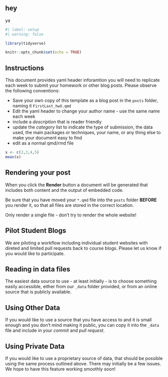 hey
---
ya
```r
#| label: setup
#| warning: false

library(tidyverse)

knitr::opts_chunk$set(echo = TRUE)
```

## Instructions

This document provides yaml header inforamtion you will need to replicate each week to submit your homework or other blog posts. Please observe the following conventions:

-   Save your own copy of this template as a blog post in the `posts` folder, naming it `FirstLast_hwX.qmd`
-   Edit the yaml header to change your author name - use the same name each week
-   include a *description* that is reader friendly
-   update the *category* list to indicate the type of submission, the data used, the main packages or techniques, your name, or any thing else to make your document easy to find
-   edit as a normal qmd/rmd file


```r
x <- c(2,3,4,5)
mean(x)
```

## Rendering your post

When you click the **Render** button a document will be generated that includes both content and the output of embedded code. 

:::{.callout-warning}
Be sure that you have moved your `*.qmd` file into the `posts` folder **BEFORE** you render it, so that all files are stored in the correct location.
:::

:::{.callout-important}
Only render a single file - don't try to render the whole website!
:::

:::{.callout-note}
## Pilot Student Blogs

We are piloting a workflow including individual student websites with direted and limited pull requests back to course blogs. Please let us know if you would like to participate.
:::

## Reading in data files

The easiest data source to use - at least initially - is to choose something easily accessible, either from our `_data` folder provided, or from an online source that is publicly available.

:::{.callout-tip}
## Using Other Data
If you would like to use a source that you have access to and it is small enough and you don't mind making it public, you can copy it into the `_data` file and include in your *commit* and *pull request*.
:::

:::{.callout-tip}
## Using Private Data

If you would like to use a proprietary source of data, that should be possible using the same process outlined above. There may initially be a few issues. We hope to have this feature working smoothly soon!
:::
